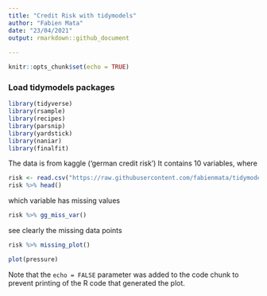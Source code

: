```yaml
---
title: "Credit Risk with tidymodels"
author: "Fabien Mata"
date: "23/04/2021"
output: rmarkdown::github_document
  
---
```


```r
knitr::opts_chunk$set(echo = TRUE)
```

### Load tidymodels packages

```r
library(tidyverse)
library(rsample)
library(recipes)
library(parsnip)
library(yardstick)
library(naniar)
library(finalfit)
```

The data is from kaggle ('german credit risk')
It contains 10 variables, where 
```r
risk <- read.csv("https://raw.githubusercontent.com/fabienmata/tidymodels/master/data/german_credit_data.csv", row.names = 'X')
risk %>% head()
```



which variable has missing values


```r
risk %>% gg_miss_var()
```

see clearly the missing data points
```r
risk %>% missing_plot()
```


```r
plot(pressure)
```

Note that the `echo = FALSE` parameter was added to the code chunk to prevent printing of the R code that generated the plot.

